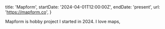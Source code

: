   title: 'Mapform',
  startDate: '2024-04-01T12:00:00Z',
  endDate: 'present',
  url: 'https://mapform.co',
}

Mapform is hobby project I started in 2024. I love maps, 